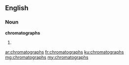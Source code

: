 ==English==

===Noun===
'''chromatographs'''

# {{plural of|chromatograph}}

[[ar:chromatographs]]
[[fr:chromatographs]]
[[ku:chromatographs]]
[[mg:chromatographs]]
[[my:chromatographs]]